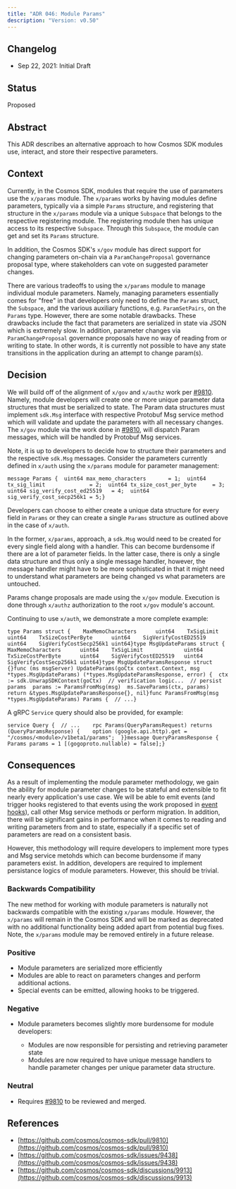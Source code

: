 ```yaml
---
title: "ADR 046: Module Params"
description: "Version: v0.50"
---
```


## Changelog[​](#changelog "Direct link to Changelog")

* Sep 22, 2021: Initial Draft

## Status[​](#status "Direct link to Status")

Proposed

## Abstract[​](#abstract "Direct link to Abstract")

This ADR describes an alternative approach to how Cosmos SDK modules use, interact, and store their respective parameters.

## Context[​](#context "Direct link to Context")

Currently, in the Cosmos SDK, modules that require the use of parameters use the `x/params` module. The `x/params` works by having modules define parameters, typically via a simple `Params` structure, and registering that structure in the `x/params` module via a unique `Subspace` that belongs to the respective registering module. The registering module then has unique access to its respective `Subspace`. Through this `Subspace`, the module can get and set its `Params` structure.

In addition, the Cosmos SDK's `x/gov` module has direct support for changing parameters on-chain via a `ParamChangeProposal` governance proposal type, where stakeholders can vote on suggested parameter changes.

There are various tradeoffs to using the `x/params` module to manage individual module parameters. Namely, managing parameters essentially comes for "free" in that developers only need to define the `Params` struct, the `Subspace`, and the various auxiliary functions, e.g. `ParamSetPairs`, on the `Params` type. However, there are some notable drawbacks. These drawbacks include the fact that parameters are serialized in state via JSON which is extremely slow. In addition, parameter changes via `ParamChangeProposal` governance proposals have no way of reading from or writing to state. In other words, it is currently not possible to have any state transitions in the application during an attempt to change param(s).

## Decision[​](#decision "Direct link to Decision")

We will build off of the alignment of `x/gov` and `x/authz` work per [#9810](https://github.com/cosmos/cosmos-sdk/pull/9810). Namely, module developers will create one or more unique parameter data structures that must be serialized to state. The Param data structures must implement `sdk.Msg` interface with respective Protobuf Msg service method which will validate and update the parameters with all necessary changes. The `x/gov` module via the work done in [#9810](https://github.com/cosmos/cosmos-sdk/pull/9810), will dispatch Param messages, which will be handled by Protobuf Msg services.

Note, it is up to developers to decide how to structure their parameters and the respective `sdk.Msg` messages. Consider the parameters currently defined in `x/auth` using the `x/params` module for parameter management:

```
message Params {  uint64 max_memo_characters       = 1;  uint64 tx_sig_limit              = 2;  uint64 tx_size_cost_per_byte     = 3;  uint64 sig_verify_cost_ed25519   = 4;  uint64 sig_verify_cost_secp256k1 = 5;}
```

Developers can choose to either create a unique data structure for every field in `Params` or they can create a single `Params` structure as outlined above in the case of `x/auth`.

In the former, `x/params`, approach, a `sdk.Msg` would need to be created for every single field along with a handler. This can become burdensome if there are a lot of parameter fields. In the latter case, there is only a single data structure and thus only a single message handler, however, the message handler might have to be more sophisticated in that it might need to understand what parameters are being changed vs what parameters are untouched.

Params change proposals are made using the `x/gov` module. Execution is done through `x/authz` authorization to the root `x/gov` module's account.

Continuing to use `x/auth`, we demonstrate a more complete example:

```
type Params struct {    MaxMemoCharacters      uint64    TxSigLimit             uint64    TxSizeCostPerByte      uint64    SigVerifyCostED25519   uint64    SigVerifyCostSecp256k1 uint64}type MsgUpdateParams struct {    MaxMemoCharacters      uint64    TxSigLimit             uint64    TxSizeCostPerByte      uint64    SigVerifyCostED25519   uint64    SigVerifyCostSecp256k1 uint64}type MsgUpdateParamsResponse struct {}func (ms msgServer) UpdateParams(goCtx context.Context, msg *types.MsgUpdateParams) (*types.MsgUpdateParamsResponse, error) {  ctx := sdk.UnwrapSDKContext(goCtx)  // verification logic...  // persist params  params := ParamsFromMsg(msg)  ms.SaveParams(ctx, params)  return &types.MsgUpdateParamsResponse{}, nil}func ParamsFromMsg(msg *types.MsgUpdateParams) Params {  // ...}
```

A gRPC `Service` query should also be provided, for example:

```
service Query {  // ...    rpc Params(QueryParamsRequest) returns (QueryParamsResponse) {    option (google.api.http).get = "/cosmos/<module>/v1beta1/params";  }}message QueryParamsResponse {  Params params = 1 [(gogoproto.nullable) = false];}
```

## Consequences[​](#consequences "Direct link to Consequences")

As a result of implementing the module parameter methodology, we gain the ability for module parameter changes to be stateful and extensible to fit nearly every application's use case. We will be able to emit events (and trigger hooks registered to that events using the work proposed in [event hooks](https://github.com/cosmos/cosmos-sdk/discussions/9656)), call other Msg service methods or perform migration. In addition, there will be significant gains in performance when it comes to reading and writing parameters from and to state, especially if a specific set of parameters are read on a consistent basis.

However, this methodology will require developers to implement more types and Msg service metohds which can become burdensome if many parameters exist. In addition, developers are required to implement persistance logics of module parameters. However, this should be trivial.

### Backwards Compatibility[​](#backwards-compatibility "Direct link to Backwards Compatibility")

The new method for working with module parameters is naturally not backwards compatible with the existing `x/params` module. However, the `x/params` will remain in the Cosmos SDK and will be marked as deprecated with no additional functionality being added apart from potential bug fixes. Note, the `x/params` module may be removed entirely in a future release.

### Positive[​](#positive "Direct link to Positive")

* Module parameters are serialized more efficiently
* Modules are able to react on parameters changes and perform additional actions.
* Special events can be emitted, allowing hooks to be triggered.

### Negative[​](#negative "Direct link to Negative")

* Module parameters becomes slightly more burdensome for module developers:

  * Modules are now responsible for persisting and retrieving parameter state
  * Modules are now required to have unique message handlers to handle parameter changes per unique parameter data structure.

### Neutral[​](#neutral "Direct link to Neutral")

* Requires [#9810](https://github.com/cosmos/cosmos-sdk/pull/9810) to be reviewed and merged.

## References[​](#references "Direct link to References")

* [https://github.com/cosmos/cosmos-sdk/pull/9810](https://github.com/cosmos/cosmos-sdk/pull/9810)
* [https://github.com/cosmos/cosmos-sdk/issues/9438](https://github.com/cosmos/cosmos-sdk/issues/9438)
* [https://github.com/cosmos/cosmos-sdk/discussions/9913](https://github.com/cosmos/cosmos-sdk/discussions/9913)
